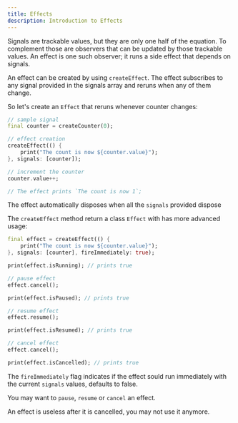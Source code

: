 ```yaml
---
title: Effects
description: Introduction to Effects
---
```


Signals are trackable values, but they are only one half of the equation. To complement those are observers that can be updated by those trackable values. An effect is one such observer; it runs a side effect that depends on signals.

An effect can be created by using `createEffect`.
The effect subscribes to any signal provided in the signals array and reruns when any of them change.

So let's create an `Effect` that reruns whenever counter changes:
```dart
// sample signal
final counter = createCounter(0);

// effect creation
createEffect(() {
    print("The count is now ${counter.value}");
}, signals: [counter]);

// increment the counter
counter.value++;

// The effect prints `The count is now 1`;
```

<Info>The effect automatically disposes when all the `signals` provided dispose</Info>

The `createEffect` method return a class `Effect` with has more advanced usage:
```dart
final effect = createEffect(() {
    print("The count is now ${counter.value}");
}, signals: [counter], fireImmediately: true);

print(effect.isRunning); // prints true

// pause effect
effect.cancel();

print(effect.isPaused); // prints true

// resume effect
effect.resume();

print(effect.isResumed); // prints true

// cancel effect
effect.cancel();

print(effect.isCancelled); // prints true
```

The `fireImmediately` flag indicates if the effect sould run immediately with the current `signals` values, defaults to false.

You may want to `pause`, `resume` or `cancel` an effect.

<Warning>An effect is useless after it is cancelled, you may not use it anymore.</Warning>

